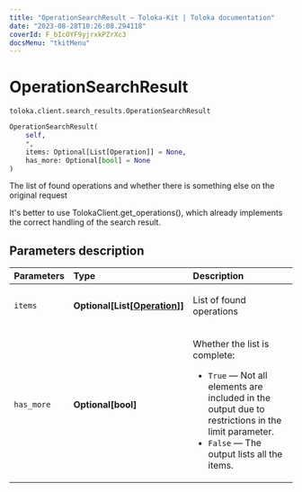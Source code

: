 ```yaml
---
title: "OperationSearchResult — Toloka-Kit | Toloka documentation"
date: "2023-08-28T10:26:08.294118"
coverId: F_bIcOYF9yjrxkPZrXc3
docsMenu: "tkitMenu"
---
```


# OperationSearchResult

`toloka.client.search_results.OperationSearchResult`

```python
OperationSearchResult(
    self,
    *,
    items: Optional[List[Operation]] = None,
    has_more: Optional[bool] = None
)
```

The list of found operations and whether there is something else on the original request

It's better to use TolokaClient.get_operations(),
which already implements the correct handling of the search result.

## Parameters description

| Parameters | Type | Description |
| :----------| :----| :-----------|
`items`|**Optional\[List\[[Operation](/docs/toloka-kit/reference/toloka.client.operations.Operation)\]\]**|<p>List of found operations</p>
`has_more`|**Optional\[bool\]**|<p>Whether the list is complete:</p> <ul> <li>`True` — Not all elements are included in the output due to restrictions in the limit parameter.</li> <li>`False` — The output lists all the items.</li> </ul>